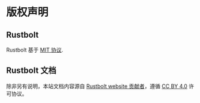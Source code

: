 # 版权声明

## Rustbolt

Rustbolt 基于 [MIT 协议](https://github.com/khulnasoft/rustbolt/blob/main/LICENSE).

## Rustbolt 文档

除非另有说明，本站文档内容源自 [Rustbolt website 贡献者](https://github.com/khulnasoft/rustbolt/graphs/contributors)，遵循 [CC BY 4.0](https://creativecommons.org/licenses/by/4.0/deed.zh) 许可协议。
